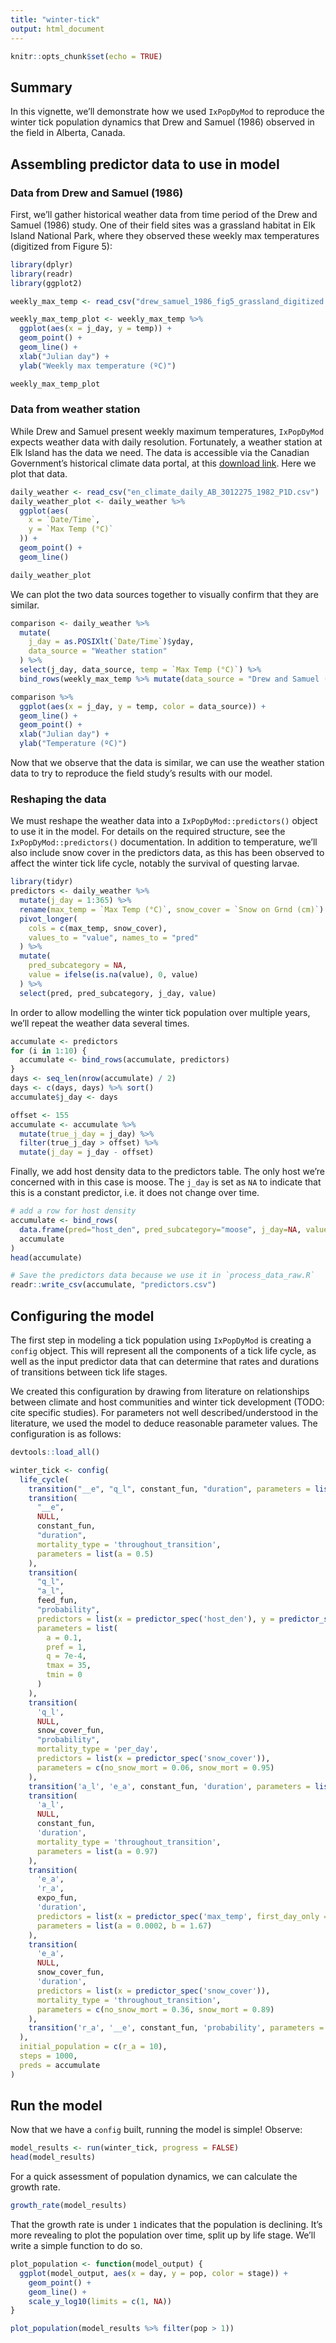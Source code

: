```yaml
---
title: "winter-tick"
output: html_document
---
```


```r
knitr::opts_chunk$set(echo = TRUE)
```

## Summary

In this vignette, we'll demonstrate how we used `IxPopDyMod` to reproduce the winter tick population dynamics that Drew and Samuel (1986) observed in the field in Alberta, Canada.

## Assembling predictor data to use in model

### Data from Drew and Samuel (1986)

First, we'll gather historical weather data from time period of the Drew and Samuel (1986) study. One of their field sites was a grassland habitat in Elk Island National Park, where they observed these weekly max temperatures (digitized from Figure 5):

```r
library(dplyr)
library(readr)
library(ggplot2)

weekly_max_temp <- read_csv("drew_samuel_1986_fig5_grassland_digitized.csv")

weekly_max_temp_plot <- weekly_max_temp %>%
  ggplot(aes(x = j_day, y = temp)) +
  geom_point() +
  geom_line() +
  xlab("Julian day") +
  ylab("Weekly max temperature (ºC)")

weekly_max_temp_plot
```

### Data from weather station

While Drew and Samuel present weekly maximum temperatures, `IxPopDyMod` expects weather data with daily resolution. Fortunately, a weather station at Elk Island has the data we need. The data is accessible via the Canadian Government's historical climate data portal, at this [download link](https://climate.weather.gc.ca/climate_data/daily_data_e.html?hlyRange=1994-02-01%7C2022-01-12&dlyRange=1981-11-01%7C2022-01-12&mlyRange=1981-01-01%7C2007-11-01&StationID=1873&Prov=AB&urlExtension=_e.html&searchType=stnName&optLimit=yearRange&StartYear=1840&EndYear=2022&selRowPerPage=25&Line=0&searchMethod=contains&Month=1&Day=12&txtStationName=elk+island&timeframe=2&Year=1982). Here we plot that data.

```r
daily_weather <- read_csv("en_climate_daily_AB_3012275_1982_P1D.csv")
daily_weather_plot <- daily_weather %>%
  ggplot(aes(
    x = `Date/Time`,
    y = `Max Temp (°C)`
  )) +
  geom_point() +
  geom_line()

daily_weather_plot
```

We can plot the two data sources together to visually confirm that they are similar.

```r
comparison <- daily_weather %>%
  mutate(
    j_day = as.POSIXlt(`Date/Time`)$yday,
    data_source = "Weather station"
  ) %>%
  select(j_day, data_source, temp = `Max Temp (°C)`) %>%
  bind_rows(weekly_max_temp %>% mutate(data_source = "Drew and Samuel (1986)"))

comparison %>%
  ggplot(aes(x = j_day, y = temp, color = data_source)) +
  geom_line() +
  geom_point() +
  xlab("Julian day") +
  ylab("Temperature (ºC)")
```

Now that we observe that the data is similar, we can use the weather station data to try to reproduce the field study's results with our model.

### Reshaping the data

We must reshape the weather data into a `IxPopDyMod::predictors()` object to use it in the model. For details on the required structure, see the `IxPopDyMod::predictors()` documentation. In addition to temperature, we'll also include snow cover in the predictors data, as this has been observed to affect the winter tick life cycle, notably the survival of questing larvae.

```r
library(tidyr)
predictors <- daily_weather %>%
  mutate(j_day = 1:365) %>%
  rename(max_temp = `Max Temp (°C)`, snow_cover = `Snow on Grnd (cm)`) %>%
  pivot_longer(
    cols = c(max_temp, snow_cover),
    values_to = "value", names_to = "pred"
  ) %>%
  mutate(
    pred_subcategory = NA,
    value = ifelse(is.na(value), 0, value)
  ) %>%
  select(pred, pred_subcategory, j_day, value)
```

In order to allow modelling the winter tick population over multiple years, we'll repeat the weather data several times.

```r
accumulate <- predictors
for (i in 1:10) {
  accumulate <- bind_rows(accumulate, predictors)
}
days <- seq_len(nrow(accumulate) / 2)
days <- c(days, days) %>% sort()
accumulate$j_day <- days
```

```r
offset <- 155
accumulate <- accumulate %>%
  mutate(true_j_day = j_day) %>%
  filter(true_j_day > offset) %>%
  mutate(j_day = j_day - offset)
```

Finally, we add host density data to the predictors table. The only host we're concerned with in this case is moose. The `j_day` is set as `NA` to indicate that this is a constant predictor, i.e. it does not change over time.

```r
# add a row for host density
accumulate <- bind_rows(
  data.frame(pred="host_den", pred_subcategory="moose", j_day=NA, value=0.18),
  accumulate
)
head(accumulate)
```

```r
# Save the predictors data because we use it in `process_data_raw.R`
readr::write_csv(accumulate, "predictors.csv")
```

## Configuring the model

The first step in modeling a tick population using `IxPopDyMod` is creating a `config` object. This will represent all the components of a tick life cycle, as well as the input predictor data that can determine that rates and durations of transitions between tick life stages.

We created this configuration by drawing from literature on relationships between climate and host communities and winter tick development (TODO: cite specific studies). For parameters not well described/understood in the literature, we used the model to deduce reasonable parameter values. The configuration is as follows:

```r
devtools::load_all()

winter_tick <- config(
  life_cycle(
    transition("__e", "q_l", constant_fun, "duration", parameters = list(a = 0.0125)),
    transition(
      "__e",
      NULL,
      constant_fun,
      "duration",
      mortality_type = 'throughout_transition',
      parameters = list(a = 0.5)
    ),
    transition(
      "q_l",
      "a_l",
      feed_fun,
      "probability",
      predictors = list(x = predictor_spec('host_den'), y = predictor_spec('max_temp')),
      parameters = list(
        a = 0.1,
        pref = 1,
        q = 7e-4,
        tmax = 35,
        tmin = 0
      )
    ),
    transition(
      'q_l',
      NULL,
      snow_cover_fun,
      "probability",
      mortality_type = 'per_day',
      predictors = list(x = predictor_spec('snow_cover')),
      parameters = c(no_snow_mort = 0.06, snow_mort = 0.95)
    ),
    transition('a_l', 'e_a', constant_fun, 'duration', parameters = list(a = 0.00526)),
    transition(
      'a_l',
      NULL,
      constant_fun,
      'duration',
      mortality_type = 'throughout_transition',
      parameters = list(a = 0.97)
    ),
    transition(
      'e_a',
      'r_a',
      expo_fun,
      'duration',
      predictors = list(x = predictor_spec('max_temp', first_day_only = FALSE)),
      parameters = list(a = 0.0002, b = 1.67)
    ),
    transition(
      'e_a',
      NULL,
      snow_cover_fun,
      'duration',
      predictors = list(x = predictor_spec('snow_cover')),
      mortality_type = 'throughout_transition',
      parameters = c(no_snow_mort = 0.36, snow_mort = 0.89)
    ),
    transition('r_a', '__e', constant_fun, 'probability', parameters = c(a = 3000))
  ),
  initial_population = c(r_a = 10),
  steps = 1000,
  preds = accumulate
)
```

## Run the model

Now that we have a `config` built, running the model is simple! Observe:

```r
model_results <- run(winter_tick, progress = FALSE)
head(model_results)
```

For a quick assessment of population dynamics, we can calculate the growth rate.

```r
growth_rate(model_results)
```

That the growth rate is under `1` indicates that the population is declining. It's more revealing to plot the population over time, split up by life stage. We'll write a simple function to do so.

```r
plot_population <- function(model_output) {
  ggplot(model_output, aes(x = day, y = pop, color = stage)) +
    geom_point() +
    geom_line() +
    scale_y_log10(limits = c(1, NA))
}

plot_population(model_results %>% filter(pop > 1))
```

